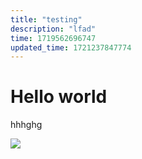 ```yaml
---
title: "testing"
description: "lfad"
time: 1719562696747 
updated_time: 1721237847774
---
```

Hello world
===========

hhhghg

![](https://raw.githubusercontent.com/Edantuti/fun-hai/main/assets/fun.jpeg)
  